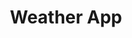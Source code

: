 ---
title: "Weather App"
description: "A simple weather application that displays current weather conditions and forecasts."
status: "Completed"
tags: ["React", "API Integration", "CSS"]
link: "#"
github: "https://github.com/jorgemadson/weather-app"
image: "/placeholder.svg?height=200&width=400"
featured: false
order: 5
---